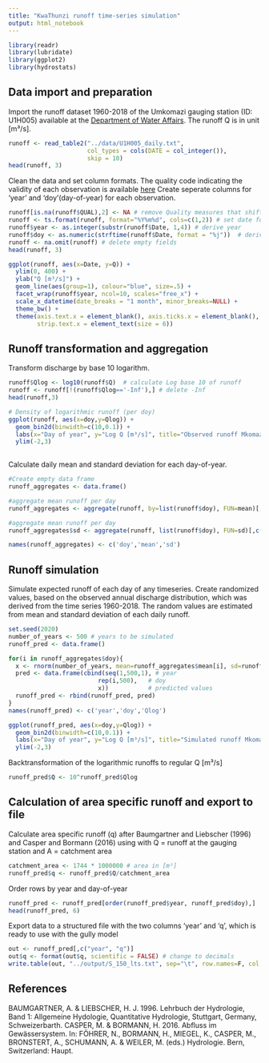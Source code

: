```yaml
---
title: "KwaThunzi runoff time-series simulation"
output: html_notebook
---
```


```r
library(readr)
library(lubridate)
library(ggplot2)
library(hydrostats)
```

## Data import and preparation
Import the runoff dataset 1960-2018 of the Umkomazi gauging station (ID: U1H005) available at the [Department of Water Affairs](http://www.dwa.gov.za/Hydrology/). The runoff Q is in unit [m³/s].
```r
runoff <- read_table2("../data/U1H005_daily.txt", 
                      col_types = cols(DATE = col_integer()), 
                      skip = 10)
head(runoff, 3)
```

Clean the data and set column formats. The quality code indicating the validity of each observation is available [here]()
Create seperate columns for 'year' and 'doy'(day-of-year) for each observation.
```r
runoff[is.na(runoff$QUAL),2] <- NA # remove Quality measures that shifted in the Q column
runoff <- ts.format(runoff, format="%Y%m%d", cols=c(1,2)) # set date format
runoff$year <- as.integer(substr(runoff$Date, 1,4)) # derive year
runoff$doy <- as.numeric(strftime(runoff$Date, format = "%j"))  # derive day-of-year
runoff <- na.omit(runoff) # delete empty fields
head(runoff, 3)
```
```r
ggplot(runoff, aes(x=Date, y=Q)) + 
  ylim(0, 400) +
  ylab("Q [m³/s]") +
  geom_line(aes(group=1), colour="blue", size=.5) +
  facet_wrap(runoff$year, ncol=10, scales="free_x") +
  scale_x_datetime(date_breaks = "1 month", minor_breaks=NULL) +
  theme_bw() +
  theme(axis.text.x = element_blank(), axis.ticks.x = element_blank(),
        strip.text.x = element_text(size = 6))
```

## Runoff transformation and aggregation

Transform discharge by base 10 logarithm.
```r
runoff$Qlog <- log10(runoff$Q)  # calculate Log base 10 of runoff
runoff <- runoff[!(runoff$Qlog=='-Inf'),] # delete -Inf
head(runoff,3)
```
```r
# Density of logarithmic runoff (per doy)  
ggplot(runoff, aes(x=doy,y=Qlog)) +
  geom_bin2d(binwidth=c(10,0.1)) +
  labs(x="Day of year", y="Log Q [m³/s]", title="Observed runoff Mkomazi (U1H005)") +
  ylim(-2,3)
  
```


Calculate daily mean and standard deviation for each day-of-year. 
```r
#Create empty data frame
runoff_aggregates <- data.frame()

#aggregate mean runoff per day
runoff_aggregates <- aggregate(runoff, by=list(runoff$doy), FUN=mean)[,c('doy','Qlog')]

#aggregate mean runoff per day
runoff_aggregates$sd <- aggregate(runoff, list(runoff$doy), FUN=sd)[,c('Qlog')]

names(runoff_aggregates) <- c('doy','mean','sd')

```

## Runoff simulation
Simulate expected runoff of each day of any timeseries. Create randomized values, based on the observed annual discharge distribution, which was derived from the time series 1960-2018. The random values are estimated from mean and standard deviation of each daily runoff.
```r
set.seed(2020)
number_of_years <- 500 # years to be simulated
runoff_pred <- data.frame()

for(i in runoff_aggregates$doy){
  x <- rnorm(number_of_years, mean=runoff_aggregates$mean[i], sd=runoff_aggregates$sd[i])
  pred <- data.frame(cbind(seq(1,500,1), # year
                         rep(i,500),   # doy
                         x))           # predicted values
  runoff_pred <- rbind(runoff_pred, pred)
}
names(runoff_pred) <- c('year','doy','Qlog')
```
```r
ggplot(runoff_pred, aes(x=doy,y=Qlog)) +
  geom_bin2d(binwidth=c(10,0.1)) +
  labs(x="Day of year", y="Log Q [m³/s]", title="Simulated runoff Mkomazi (U1H005)")+
  ylim(-2,3)
```
Backtransformation of the logarithmic runoffs to regular Q [m³/s]
```r
runoff_pred$Q <- 10^runoff_pred$Qlog
```

## Calculation of area specific runoff and export to file
Calculate area specific runoff (q) after Baumgartner and Liebscher (1996) and Casper and Bormann (2016) using
\begin{equation}q = \frac{Q}{A}\end{equation} with Q = runoff at the gauging station and A = catchment area
```r
catchment_area <- 1744 * 1000000 # area in [m²]
runoff_pred$q <- runoff_pred$Q/catchment_area
```

Order rows by year and day-of-year
```r
runoff_pred <- runoff_pred[order(runoff_pred$year, runoff_pred$doy),]
head(runoff_pred, 6)
```
Export data to a structured file with the two columns 'year' and 'q', which is ready to use with the gully model
```r
out <- runoff_pred[,c("year", "q")] 
out$q <- format(out$q, scientific = FALSE) # change to decimals
write.table(out, "../output/S_150_lts.txt", sep="\t", row.names=F, col.names=F, quote=F)
```
## References
BAUMGARTNER, A. & LIEBSCHER, H. J. 1996. Lehrbuch der Hydrologie, Band 1: Allgemeine Hydologie, Quantitative Hydrologie, Stuttgart, Germany, Schweizerbarth.
CASPER, M. & BORMANN, H. 2016. Abfluss im Gewässersystem. In: FÖHRER, N., BORMANN, H., MIEGEL, K., CASPER, M., BRONSTERT, A., SCHUMANN, A. & WEILER, M. (eds.) Hydrologie. Bern, Switzerland: Haupt.
